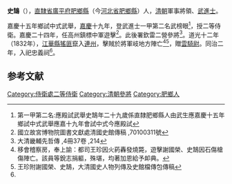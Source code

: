 '''史鵠'''（{{bd|1786年||1832年|catIdx=史}}），[[直隸省|直隸省]][[廣平府|廣平府]][[肥鄉縣|肥鄉縣]]（今[[河北省|河北省]][[肥鄉縣|肥鄉縣]]）人，[[清朝|清朝]]軍事將領、[[武進士|武進士]]。

嘉慶十五年鄉試中式武舉，[[嘉慶|嘉慶]]十九年，登武進士一甲第二名武榜眼<ref>第一甲第二名:應殿試武舉史鵠年二十九歲係直隸肥鄉縣人由武生應嘉慶十五年鄉試中式武舉應嘉十九年會試中式今應殿試</ref>，授二等侍衛。嘉慶二十四年，任高州鎮標中軍遊擊<ref>國立故宮博物院圖書文獻處清國史館傳稿 ,70100311號</ref>。此後署欽雷二營參將<ref name="#1">大清畿輔先哲傳 ,4冊37卷 ,214</ref>。道光十二年（1832年），[[江華縣|江華縣]][[猺匪|猺匪]]竄入[[連州|連州]]，擊賊於將軍岐地方陣亡<ref>移會稽察房，奉上諭：都司王珍因火葯轟發燒斃，遊擊謝國榮、史鵠因石傷槍傷陣亡。該員等銳志捐軀，殊堪，均著加恩給予卹典。</ref><ref>王珍附謝國榮、史鵠，大清國史人物列傳及史館檔傳包傳稿</ref>，贈[[雲騎尉|雲騎尉]]。同治二年，入祀忠義祠<ref name="#1"/>。

==参考文献==
{{reflist}}

{{清朝人物小作品}}
{{嘉慶十九年甲戌科武殿試金榜}}
{{DEFAULTSORT:Shi史}}
[[Category:侍衛處二等侍衛|Category:侍衛處二等侍衛]]
[[Category:清朝參將|Category:清朝參將]]
[[Category:肥鄉人|Category:肥鄉人]]